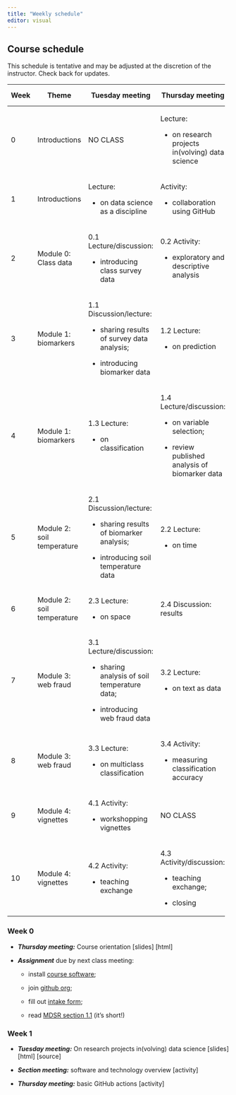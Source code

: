 ```yaml
---
title: "Weekly schedule"
editor: visual
---
```


## Course schedule

This schedule is tentative and may be adjusted at the discretion of the instructor. Check back for updates.

+------------+----------------------------+------------------------------------------------+---------------------------------------------------+------------------------------------------------+
| Week       | Theme                      | Tuesday meeting                                | Thursday meeting                                  | Section meeting                                |
+============+============================+================================================+===================================================+================================================+
| 0          | Introductions              | NO CLASS                                       | Lecture:                                          | NO SECTIONS                                    |
|            |                            |                                                |                                                   |                                                |
|            |                            |                                                | -   on research projects in(volving) data science |                                                |
+------------+----------------------------+------------------------------------------------+---------------------------------------------------+------------------------------------------------+
| 1          | Introductions              | Lecture:                                       | Activity:                                         | Software and technology overview               |
|            |                            |                                                |                                                   |                                                |
|            |                            | -   on data science as a discipline            | -   collaboration using GitHub                    |                                                |
+------------+----------------------------+------------------------------------------------+---------------------------------------------------+------------------------------------------------+
| 2          | Module 0: Class data       | 0.1 Lecture/discussion:                        | 0.2 Activity:                                     | tidyverse basics                               |
|            |                            |                                                |                                                   |                                                |
|            |                            | -   introducing class survey data              | -   exploratory and descriptive analysis          |                                                |
+------------+----------------------------+------------------------------------------------+---------------------------------------------------+------------------------------------------------+
| 3          | Module 1: biomarkers       | 1.1 Discussion/lecture:                        | 1.2 Lecture:                                      | modelr and tidymodels                          |
|            |                            |                                                |                                                   |                                                |
|            |                            | -   sharing results of survey data analysis;   | -   on prediction                                 |                                                |
|            |                            |                                                |                                                   |                                                |
|            |                            | -   introducing biomarker data                 |                                                   |                                                |
+------------+----------------------------+------------------------------------------------+---------------------------------------------------+------------------------------------------------+
| 4          | Module 1: biomarkers       | 1.3 Lecture:                                   | 1.4 Lecture/discussion:                           | classification using glm, glmnet, randomForest |
|            |                            |                                                |                                                   |                                                |
|            |                            | -   on classification                          | -   on variable selection;                        |                                                |
|            |                            |                                                |                                                   |                                                |
|            |                            |                                                | -   review published analysis of biomarker data   |                                                |
+------------+----------------------------+------------------------------------------------+---------------------------------------------------+------------------------------------------------+
| 5          | Module 2: soil temperature | 2.1 Discussion/lecture:                        | 2.2 Lecture:                                      | curve fitting                                  |
|            |                            |                                                |                                                   |                                                |
|            |                            | -   sharing results of biomarker analysis;     | -   on time                                       |                                                |
|            |                            |                                                |                                                   |                                                |
|            |                            | -   introducing soil temperature data          |                                                   |                                                |
+------------+----------------------------+------------------------------------------------+---------------------------------------------------+------------------------------------------------+
| 6          | Module 2: soil temperature | 2.3 Lecture:                                   | 2.4 Discussion: results                           | forecasting; interpolation                     |
|            |                            |                                                |                                                   |                                                |
|            |                            | -   on space                                   |                                                   |                                                |
+------------+----------------------------+------------------------------------------------+---------------------------------------------------+------------------------------------------------+
| 7          | Module 3: web fraud        | 3.1 Lecture/discussion:                        | 3.2 Lecture:                                      | strings; text processing                       |
|            |                            |                                                |                                                   |                                                |
|            |                            | -   sharing analysis of soil temperature data; | -   on text as data                               |                                                |
|            |                            |                                                |                                                   |                                                |
|            |                            | -   introducing web fraud data                 |                                                   |                                                |
+------------+----------------------------+------------------------------------------------+---------------------------------------------------+------------------------------------------------+
| 8          | Module 3: web fraud        | 3.3 Lecture:                                   | 3.4 Activity:                                     | keras                                          |
|            |                            |                                                |                                                   |                                                |
|            |                            | -   on multiclass classification               | -   measuring classification accuracy             |                                                |
+------------+----------------------------+------------------------------------------------+---------------------------------------------------+------------------------------------------------+
| 9          | Module 4: vignettes        | 4.1 Activity:                                  | NO CLASS                                          | NO LAB                                         |
|            |                            |                                                |                                                   |                                                |
|            |                            | -   workshopping vignettes                     |                                                   |                                                |
+------------+----------------------------+------------------------------------------------+---------------------------------------------------+------------------------------------------------+
| 10         | Module 4: vignettes        | 4.2 Activity:                                  | 4.3 Activity/discussion:                          | NO LAB                                         |
|            |                            |                                                |                                                   |                                                |
|            |                            | -   teaching exchange                          | -   teaching exchange;                            |                                                |
|            |                            |                                                |                                                   |                                                |
|            |                            |                                                | -   closing                                       |                                                |
+------------+----------------------------+------------------------------------------------+---------------------------------------------------+------------------------------------------------+

### Week 0

-   ***Thursday meeting:*** Course orientation \[slides\] \[html\]

-   ***Assignment*** due by next class meeting:

    -   install [course software](technology.qmd#sec-software);

    -   join [github org](technology.qmd#sec-github);

    -   fill out [intake form](links.qmd#sec-class-forms);

    -   read [MDSR section 1.1](https://mdsr-book.github.io/mdsr2e/ch-prologue.html#what-is-data-science) (it's short!)

### Week 1 {#sec-week-1}

-   ***Tuesday meeting:*** On research projects in(volving) data science \[slides\] \[html\] \[source\]

-   ***Section meeting:*** software and technology overview \[activity\]

-   ***Thursday meeting:*** basic GitHub actions \[activity\]
